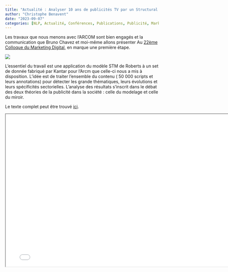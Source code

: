 ```yaml
---
title: "Actualité : Analyser 10 ans de publicités TV par un Structural Topic Model"
author: "Christophe Benavent"
date: "2023-09-07"
categories: [NLP, Actualité, Conférences, Publications, Publicité, Marketing, Topic Model]
---
```


Les travaux que nous menons avec l'ARCOM sont bien engagés et la communication que Bruno Chavez et moi-même allons présenter Au [22ème Colloque du Marketing Digital](https://www.colloquemarketingdigital.com/), en marque une première étape.

![](ColloqueMD.jpg)

L'essentiel du travail est une application du modèle STM de Roberts à un set de donnée fabriqué par Kantar pour l'Arcm que celle-ci nous a mis à disposition. L'idée est de traiter l'ensemble du contenu ( 50 000 scripts et leurs annotations) pour détecter les grande thématiques, leurs évolutions et leurs spécificités sectorielles. L'analyse des résultats s'inscrit dans le débat des deux théories de la publicité dans la société  : celle du modelage et celle du miroir.

Le texte complet peut être trouvé [ici](CBBC2023_coloquemd.pdf).

```{=html}
<iframe width="780" height="500" src="CBBC2023_coloquemd.pdf" title="Quarto Documentation"></iframe>
```